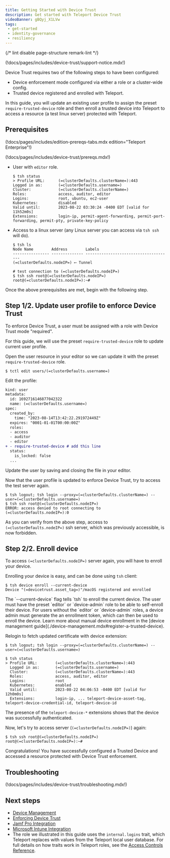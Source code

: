 ```yaml
---
title: Getting Started with Device Trust
description: Get started with Teleport Device Trust
videoBanner: gBQyj_X1LVw
tags:
 - get-started
 - identity-governance
 - resiliency
---
```


{/* lint disable page-structure remark-lint */}

(!docs/pages/includes/device-trust/support-notice.mdx!)

Device Trust requires two of the following steps to have been configured:

- Device enforcement mode configured via either a role or a cluster-wide config.
- Trusted device registered and enrolled with Teleport.

In this guide, you will update an existing user profile to assign the preset `require-trusted-device`
role and then enroll a trusted device into Teleport to access a resource (a test linux server)
protected with Teleport.

## Prerequisites

(!docs/pages/includes/edition-prereqs-tabs.mdx edition="Teleport Enterprise"!)

(!docs/pages/includes/device-trust/prereqs.mdx!)

- User with `editor` role.
  ```code
  $ tsh status
  > Profile URL:      (=clusterDefaults.clusterName=):443
  Logged in as:       (=clusterDefaults.username=)
  Cluster:            (=clusterDefaults.clusterName=)
  Roles:              access, auditor, editor
  Logins:             root, ubuntu, ec2-user
  Kubernetes:         disabled
  Valid until:        2023-08-22 03:30:24 -0400 EDT [valid for 11h52m0s]
  Extensions:         login-ip, permit-agent-forwarding, permit-port-forwarding, permit-pty, private-key-policy
  ```
- Access to a linux server (any Linux server you can access via `tsh ssh` will do).
  ```code
  $ tsh ls
  Node Name        Address        Labels
  ---------------- -------------- --------------------------------------
  (=clusterDefaults.nodeIP=) ⟵ Tunnel

  # test connection to (=clusterDefaults.nodeIP=)
  $ tsh ssh root@(=clusterDefaults.nodeIP=)
  root@(=clusterDefaults.nodeIP=):~#
  ```

Once the above prerequisites are met, begin with the following step.

## Step 1/2. Update user profile to enforce Device Trust

To enforce Device Trust, a user must be assigned with a role with Device Trust mode "required".

For this guide, we will use the preset `require-trusted-device` role to update current user profile.

Open the user resource in your editor so we can update it with the preset `require-trusted-device` role.

```code
$ tctl edit users/(=clusterDefaults.username=)
```

Edit the profile:

```diff
kind: user
metadata:
  id: 1692716146877042322
  name: (=clusterDefaults.username=)
spec:
  created_by:
    time: "2023-08-14T13:42:22.291972449Z"
  expires: "0001-01-01T00:00:00Z"
  roles:
  - access
  - auditor
  - editor
+ - require-trusted-device # add this line
  status:
    is_locked: false
  ...
```

Update the user by saving and closing the file in your editor.

Now that the user profile is updated to enforce Device Trust, try to access the test server
again.

```code
$ tsh logout; tsh login --proxy=(=clusterDefaults.clusterName=) --user=(=clusterDefaults.username=)
$ tsh ssh root@(=clusterDefaults.nodeIP=)
ERROR: access denied to root connecting to (=clusterDefaults.nodeIP=):0
```

As you can verify from the above step, access to `(=clusterDefaults.nodeIP=)` ssh server,
which was previously accessible, is now forbidden.

## Step 2/2. Enroll device

To access `(=clusterDefaults.nodeIP=)` server again, you will have to enroll your device.

Enrolling your device is easy, and can be done using `tsh` client:

```code
$ tsh device enroll --current-device
Device "(=devicetrust.asset_tag=)"/macOS registered and enrolled
```

<Admonition type="tip" title="self enrollment">
  The `--current-device` flag tells `tsh` to enroll the current device. The user must have the preset `editor`
  or `device-admin` role to be able to self-enroll their device. For users without the `editor` or
  `device-admin` roles, a device admin must generate the an enrollment token, which can then be
  used to enroll the device. Learn more about manual device enrollment in the
  [device management guide](./device-management.mdx#register-a-trusted-device).
</Admonition>

Relogin to fetch updated certificate with device extension:

```code
$ tsh logout; tsh login --proxy=(=clusterDefaults.clusterName=) --user=(=clusterDefaults.username=)

$ tsh status
> Profile URL:        (=clusterDefaults.clusterName=):443
  Logged in as:       (=clusterDefaults.username=)
  Cluster:            (=clusterDefaults.clusterName=):443
  Roles:              access, auditor, editor
  Logins:             root
  Kubernetes:         enabled
  Valid until:        2023-08-22 04:06:53 -0400 EDT [valid for 12h0m0s]
  Extensions:         login-ip, ... teleport-device-asset-tag, teleport-device-credential-id, teleport-device-id
```

The presence of the `teleport-device-*` extensions shows that the device was successfully authenticated.

Now, let's try to access server (`(=clusterDefaults.nodeIP=)`) again:

```code
$ tsh ssh root@(=clusterDefaults.nodeIP=)
root@(=clusterDefaults.nodeIP=):~#
```

Congratulations! You have successfully configured a Trusted Device and accessed a resource protected with
Device Trust enforcement.

## Troubleshooting

(!docs/pages/includes/device-trust/troubleshooting.mdx!)

## Next steps

- [Device Management](./device-management.mdx)
- [Enforcing Device Trust](./enforcing-device-trust.mdx)
- [Jamf Pro Integration](./jamf-integration.mdx)
- [Microsoft Intune Integration](./intune-integration.mdx)
- The role we illustrated in this guide uses the `internal.logins` trait,
  which Teleport replaces with values from the Teleport local user
  database. For full details on how traits work in Teleport roles,
  see the [Access Controls
  Reference](../../reference/access-controls/roles.mdx).

